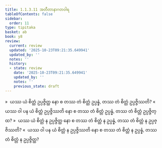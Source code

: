 ```yaml
---
title: 1.1.3.11 အတီတာနာဂတဝါရ
tableOfContents: false
sidebar:
  order: 11
type: tipitaka
basket: ab
book: y8
review:
  current: review
  updated: '2025-10-23T09:21:35.649941'
  updated_by: ''
  notes: ''
  history:
  - state: review
    date: '2025-10-23T09:21:35.649941'
    updated_by: ''
    notes: ''
    previous_state: draft
---
```



<ReviewStatus review={frontmatter.review} showDetails={true} />

<HypothesisAnnotation frontmatter={frontmatter} />

<DynamicBreadcrumb />

<Division number="57" book="y8" e="ch" v="34" p="299">

<Paragraph number="238" book="y8">
»  ယဿ ယံ စိတ္တံ ဥပ္ပဇ္ဇိတ္ထ နော စ တဿ တံ စိတ္တံ ဥပ္ပန္နံ, တဿ တံ စိတ္တံ ဥပ္ပဇ္ဇိဿတိ?
</Paragraph>

<Paragraph number="239" book="y8">
«  ယဿ ဝါ ပန ယံ စိတ္တံ ဥပ္ပဇ္ဇိဿတိ နော စ တဿ တံ စိတ္တံ ဥပ္ပန္နံ, တဿ တံ စိတ္တံ ဥပ္ပဇ္ဇိတ္ထ?
</Paragraph>

<Paragraph number="240" book="y8">
»  ယဿ ယံ စိတ္တံ န ဥပ္ပဇ္ဇိတ္ထ နော စ တဿ တံ စိတ္တံ န ဥပ္ပန္နံ, တဿ တံ စိတ္တံ န ဥပ္ပဇ္ဇိဿတိ?
</Paragraph>

<Paragraph number="241" book="y8">
«  ယဿ ဝါ ပန ယံ စိတ္တံ န ဥပ္ပဇ္ဇိဿတိ နော စ တဿ တံ စိတ္တံ န ဥပ္ပန္နံ, တဿ တံ စိတ္တံ န ဥပ္ပဇ္ဇိတ္ထ?
</Paragraph>
</Division>